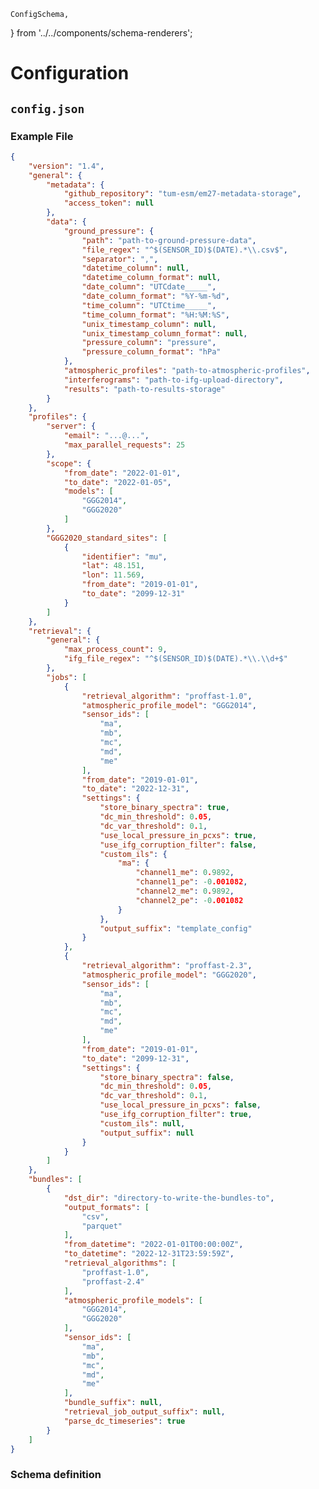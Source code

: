     ConfigSchema,
} from '../../components/schema-renderers';

# Configuration

## `config.json`

### Example File

```json
{
    "version": "1.4",
    "general": {
        "metadata": {
            "github_repository": "tum-esm/em27-metadata-storage",
            "access_token": null
        },
        "data": {
            "ground_pressure": {
                "path": "path-to-ground-pressure-data",
                "file_regex": "^$(SENSOR_ID)$(DATE).*\\.csv$",
                "separator": ",",
                "datetime_column": null,
                "datetime_column_format": null,
                "date_column": "UTCdate_____",
                "date_column_format": "%Y-%m-%d",
                "time_column": "UTCtime_____",
                "time_column_format": "%H:%M:%S",
                "unix_timestamp_column": null,
                "unix_timestamp_column_format": null,
                "pressure_column": "pressure",
                "pressure_column_format": "hPa"
            },
            "atmospheric_profiles": "path-to-atmospheric-profiles",
            "interferograms": "path-to-ifg-upload-directory",
            "results": "path-to-results-storage"
        }
    },
    "profiles": {
        "server": {
            "email": "...@...",
            "max_parallel_requests": 25
        },
        "scope": {
            "from_date": "2022-01-01",
            "to_date": "2022-01-05",
            "models": [
                "GGG2014",
                "GGG2020"
            ]
        },
        "GGG2020_standard_sites": [
            {
                "identifier": "mu",
                "lat": 48.151,
                "lon": 11.569,
                "from_date": "2019-01-01",
                "to_date": "2099-12-31"
            }
        ]
    },
    "retrieval": {
        "general": {
            "max_process_count": 9,
            "ifg_file_regex": "^$(SENSOR_ID)$(DATE).*\\.\\d+$"
        },
        "jobs": [
            {
                "retrieval_algorithm": "proffast-1.0",
                "atmospheric_profile_model": "GGG2014",
                "sensor_ids": [
                    "ma",
                    "mb",
                    "mc",
                    "md",
                    "me"
                ],
                "from_date": "2019-01-01",
                "to_date": "2022-12-31",
                "settings": {
                    "store_binary_spectra": true,
                    "dc_min_threshold": 0.05,
                    "dc_var_threshold": 0.1,
                    "use_local_pressure_in_pcxs": true,
                    "use_ifg_corruption_filter": false,
                    "custom_ils": {
                        "ma": {
                            "channel1_me": 0.9892,
                            "channel1_pe": -0.001082,
                            "channel2_me": 0.9892,
                            "channel2_pe": -0.001082
                        }
                    },
                    "output_suffix": "template_config"
                }
            },
            {
                "retrieval_algorithm": "proffast-2.3",
                "atmospheric_profile_model": "GGG2020",
                "sensor_ids": [
                    "ma",
                    "mb",
                    "mc",
                    "md",
                    "me"
                ],
                "from_date": "2019-01-01",
                "to_date": "2099-12-31",
                "settings": {
                    "store_binary_spectra": false,
                    "dc_min_threshold": 0.05,
                    "dc_var_threshold": 0.1,
                    "use_local_pressure_in_pcxs": false,
                    "use_ifg_corruption_filter": true,
                    "custom_ils": null,
                    "output_suffix": null
                }
            }
        ]
    },
    "bundles": [
        {
            "dst_dir": "directory-to-write-the-bundles-to",
            "output_formats": [
                "csv",
                "parquet"
            ],
            "from_datetime": "2022-01-01T00:00:00Z",
            "to_datetime": "2022-12-31T23:59:59Z",
            "retrieval_algorithms": [
                "proffast-1.0",
                "proffast-2.4"
            ],
            "atmospheric_profile_models": [
                "GGG2014",
                "GGG2020"
            ],
            "sensor_ids": [
                "ma",
                "mb",
                "mc",
                "md",
                "me"
            ],
            "bundle_suffix": null,
            "retrieval_job_output_suffix": null,
            "parse_dc_timeseries": true
        }
    ]
}
```

### Schema definition

<ConfigSchema />
